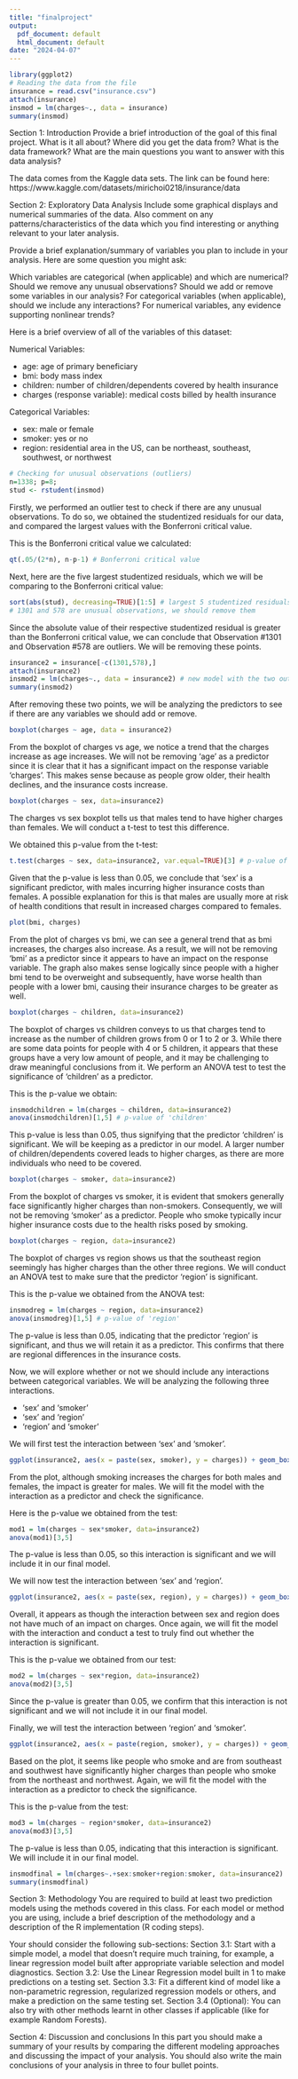 ---
title: "finalproject"
output:
  pdf_document: default
  html_document: default
date: "2024-04-07"
---


```{r echo=FALSE}
library(ggplot2)
# Reading the data from the file
insurance = read.csv("insurance.csv")
attach(insurance)
insmod = lm(charges~., data = insurance)
summary(insmod)
```

Section 1: Introduction
Provide a brief introduction of the goal of this final project. What is it all about? Where did you get the data from? What is the data framework? What are the main questions you want to answer with this data analysis?

The data comes from the Kaggle data sets. The link can be found here: https://www.kaggle.com/datasets/mirichoi0218/insurance/data

Section 2: Exploratory Data Analysis
Include some graphical displays and numerical summaries of the data. Also comment on any patterns/characteristics of the data which you find interesting or anything relevant to your later analysis.

Provide a brief explanation/summary of variables you plan to include in your analysis. Here are some question you might ask:

Which variables are categorical (when applicable) and which are numerical?
Should we remove any unusual observations?
Should we add or remove some variables in our analysis?
For categorical variables (when applicable), should we include any interactions?
For numerical variables, any evidence supporting nonlinear trends?

Here is a brief overview of all of the variables of this dataset:

Numerical Variables:

- age: age of primary beneficiary
- bmi: body mass index
- children: number of children/dependents covered by health insurance
- charges (response variable): medical costs billed by health insurance

Categorical Variables:

- sex: male or female
- smoker: yes or no
- region: residential area in the US, can be northeast, southeast, southwest, or northwest

```{r echo=FALSE}
# Checking for unusual observations (outliers)
n=1338; p=8;
stud <- rstudent(insmod)
```

Firstly, we performed an outlier test to check if there are any unusual observations. To do so, we obtained the studentized residuals for our data, and compared the largest values with the Bonferroni critical value.

This is the Bonferroni critical value we calculated:

```{r echo=FALSE}
qt(.05/(2*n), n-p-1) # Bonferroni critical value
```

Next, here are the five largest studentized residuals, which we will be comparing to the Bonferroni critical value:

```{r echo=FALSE}
sort(abs(stud), decreasing=TRUE)[1:5] # largest 5 studentized residuals
# 1301 and 578 are unusual observations, we should remove them
```

Since the absolute value of their respective studentized residual is greater than the Bonferroni critical value, we can conclude that Observation #1301 and Observation #578 are outliers. We will be removing these points.

```{r echo=FALSE}
insurance2 = insurance[-c(1301,578),]
attach(insurance2)
insmod2 = lm(charges~., data = insurance2) # new model with the two outliers removed
summary(insmod2)
```

After removing these two points, we will be analyzing the predictors to see if there are any variables we should add or remove.

```{r echo=FALSE}
boxplot(charges ~ age, data = insurance2)
```

From the boxplot of charges vs age, we notice a trend that the charges increase as age increases. We will not be removing 'age' as a predictor since it is clear that it has a significant impact on the response variable 'charges'. This makes sense because as people grow older, their health declines, and the insurance costs increase.

```{r echo=FALSE}
boxplot(charges ~ sex, data=insurance2)
```

The charges vs sex boxplot tells us that males tend to have higher charges than females. We will conduct a t-test to test this difference.

We obtained this p-value from the t-test:

```{r echo=FALSE}
t.test(charges ~ sex, data=insurance2, var.equal=TRUE)[3] # p-value of 'sex'
```

Given that the p-value is less than 0.05, we conclude that 'sex' is a significant predictor, with males incurring higher insurance costs than females. A possible explanation for this is that males are usually more at risk of health conditions that result in increased charges compared to females.

```{r echo=FALSE}
plot(bmi, charges)
```

From the plot of charges vs bmi, we can see a general trend that as bmi increases, the charges also increase. As a result, we will not be removing 'bmi' as a predictor since it appears to have an impact on the response variable. The graph also makes sense logically since people with a higher bmi tend to be overweight and subsequently, have worse health than people with a lower bmi, causing their insurance charges to be greater as well.

```{r echo=FALSE}
boxplot(charges ~ children, data=insurance2)
```

The boxplot of charges vs children conveys to us that charges tend to increase as the number of children grows from 0 or 1 to 2 or 3. While there are some data points for people with 4 or 5 children, it appears that these groups have a very low amount of people, and it may be challenging to draw meaningful conclusions from it. We perform an ANOVA test to test the significance of 'children' as a predictor.

This is the p-value we obtain:

```{r echo=FALSE}
insmodchildren = lm(charges ~ children, data=insurance2)
anova(insmodchildren)[1,5] # p-value of 'children'
```

This p-value is less than 0.05, thus signifying that the predictor 'children' is significant. We will be keeping as a predictor in our model. A larger number of children/dependents covered leads to higher charges, as there are more individuals who need to be covered.

```{r echo=FALSE}
boxplot(charges ~ smoker, data=insurance2)
```

From the boxplot of charges vs smoker, it is evident that smokers generally face significantly higher charges than non-smokers. Consequently, we will not be removing 'smoker' as a predictor. People who smoke typically incur higher insurance costs due to the health risks posed by smoking.

```{r echo=FALSE}
boxplot(charges ~ region, data=insurance2)
```

The boxplot of charges vs region shows us that the southeast region seemingly has higher charges than the other three regions. We will conduct an ANOVA test to make sure that the predictor 'region' is significant.

This is the p-value we obtained from the ANOVA test:

```{r echo=FALSE}
insmodreg = lm(charges ~ region, data=insurance2)
anova(insmodreg)[1,5] # p-value of 'region'
```

The p-value is less than 0.05, indicating that the predictor 'region' is significant, and thus we will retain it as a predictor. This confirms that there are regional differences in the insurance costs.

\newpage

Now, we will explore whether or not we should include any interactions between categorical variables. We will be analyzing the following three interactions.

- 'sex' and 'smoker'
- 'sex' and 'region'
- 'region' and 'smoker'

We will first test the interaction between 'sex' and 'smoker'.

```{r echo=FALSE}
ggplot(insurance2, aes(x = paste(sex, smoker), y = charges)) + geom_boxplot()
```

From the plot, although smoking increases the charges for both males and females, the impact is greater for males. We will fit the model with the interaction as a predictor and check the significance.

Here is the p-value we obtained from the test:

```{r echo=FALSE}
mod1 = lm(charges ~ sex*smoker, data=insurance2)
anova(mod1)[3,5]
```

The p-value is less than 0.05, so this interaction is significant and we will include it in our final model.

We will now test the interaction between 'sex' and 'region'.

```{r echo=FALSE}
ggplot(insurance2, aes(x = paste(sex, region), y = charges)) + geom_boxplot()
```

Overall, it appears as though the interaction between sex and region does not have much of an impact on charges. Once again, we will fit the model with the interaction and conduct a test to truly find out whether the interaction is significant.

This is the p-value we obtained from our test:

```{r echo=FALSE}
mod2 = lm(charges ~ sex*region, data=insurance2)
anova(mod2)[3,5]
```

Since the p-value is greater than 0.05, we confirm that this interaction is not significant and we will not include it in our final model.

Finally, we will test the interaction between 'region' and 'smoker'.

```{r echo=FALSE}
ggplot(insurance2, aes(x = paste(region, smoker), y = charges)) + geom_boxplot()
```

Based on the plot, it seems like people who smoke and are from southeast and southwest have significantly higher charges than people who smoke from the northeast and northwest. Again, we will fit the model with the interaction as a predictor to check the significance.

This is the p-value from the test:

```{r echo=FALSE}
mod3 = lm(charges ~ region*smoker, data=insurance2)
anova(mod3)[3,5]
```

The p-value is less than 0.05, indicating that this interaction is significant. We will include it in our final model.

```{r echo=FALSE}
insmodfinal = lm(charges~.+sex:smoker+region:smoker, data=insurance2)
summary(insmodfinal)
```



Section 3: Methodology
You are required to build at least two prediction models using the methods covered in this class. For each model or method you are using, include a brief description of the methodology and a description of the R implementation (R coding steps).

Your should consider the following sub-sections:
Section 3.1: Start with a simple model, a model that doesn't require much training, for example, a linear regression model built after appropriate variable selection and model diagnostics.
Section 3.2: Use the Linear Regression model built in 1 to make predictions on a testing set.
Section 3.3: Fit a different kind of model like a non-parametric regression, regularized regression models or others, and make a prediction on the same testing set.
Section 3.4 (Optional): You can also try with other methods learnt in other classes if applicable (like for example Random Forests).

Section 4: Discussion and conclusions
In this part you should make a summary of your results  by comparing the different modeling approaches and discussing the impact of your analysis. You should also write the main conclusions of your analysis in three to four bullet points.
